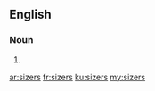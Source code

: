 ==English==

===Noun===
{{head|en|plural}}

# {{plural of|sizer|lang=en|nocat=1}}

[[ar:sizers]]
[[fr:sizers]]
[[ku:sizers]]
[[my:sizers]]